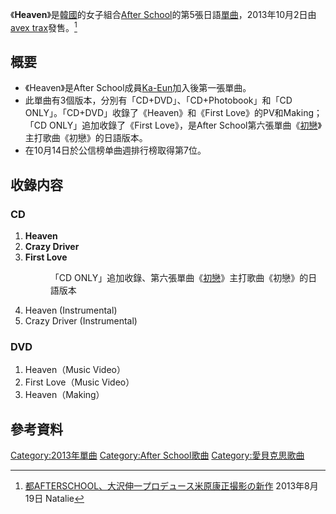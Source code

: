 
{{Infobox Single
| Name           = Heaven
| Cover          = 
| Artist         = [[After_School|After School]]
| Album          = [[Dress_to_kill|Dress to kill]]
| A-side         = Heaven
| B-side         = Crazy Driver<br/>First Love
| Released       = 2013年10月2日
| Format         = [[单曲|单曲]]
| Recorded       = 2013年<br/>{{JPN}}
| Genre          = [[J-POP|J-POP]]
| Lenght         =
| Label          = [[avex_trax|avex trax]]
| Writer         = 
| Producer       = 
| Certification  = 
| Chart position = * 週榜最高排名第7位<small>（[[Oricon公信榜|Oricon]]）</small> 
| Last single    = [[初戀_(After_School單曲)|初戀]]<br/>（2013年） 
| This single    = '''Heaven'''<br/>（2013年）
| Next single    = [[Shh_(After_School單曲)|Shh]]<br/>（2014年）
| Misc           =
}}

《'''Heaven'''》是[[韓國|韓國]]的女子組合[[After_School|After School]]的第5張日語[[單曲|單曲]]，2013年10月2日由[[avex_trax|avex trax]]發售。<ref>[http://natalie.mu/music/news/97484  都AFTERSCHOOL、大沢伸一プロデュース米原康正撮影の新作] {{Wayback|url=http://natalie.mu/music/news/97484 |date=20150211203545 }} 2013年8月19日 Natalie</ref>

== 概要 ==
* 《Heaven》是After School成員[[Ka-Eun|Ka-Eun]]加入後第一張單曲。
* 此單曲有3個版本，分別有「CD+DVD」、「CD+Photobook」和「CD ONLY」。「CD+DVD」收錄了《Heaven》和《First Love》的PV和Making；「CD ONLY」追加收錄了《First Love》，是After School第六張單曲《[[初戀_(After_School單曲)|初戀]]》主打歌曲《初戀》的日語版本。
* 在10月14日於公信榜单曲週排行榜取得第7位。

== 收錄内容 ==
=== CD ===
# '''Heaven'''
# '''Crazy Driver'''
# '''First Love'''
#:「CD ONLY」追加收錄、第六張單曲《[[初戀_(After_School單曲)|初戀]]》主打歌曲《初戀》的日語版本
# Heaven (Instrumental)
# Crazy Driver (Instrumental)
=== DVD ===
# Heaven（Music Video）
# First Love（Music Video）
# Heaven（Making）

==參考資料==
{{reflist}}

{{After School}}

{{DEFAULTSORT:Heaven}}
[[Category:2013年單曲|Category:2013年單曲]]
[[Category:After_School歌曲|Category:After School歌曲]]
[[Category:愛貝克思歌曲|Category:愛貝克思歌曲]]

{{single-stub}}